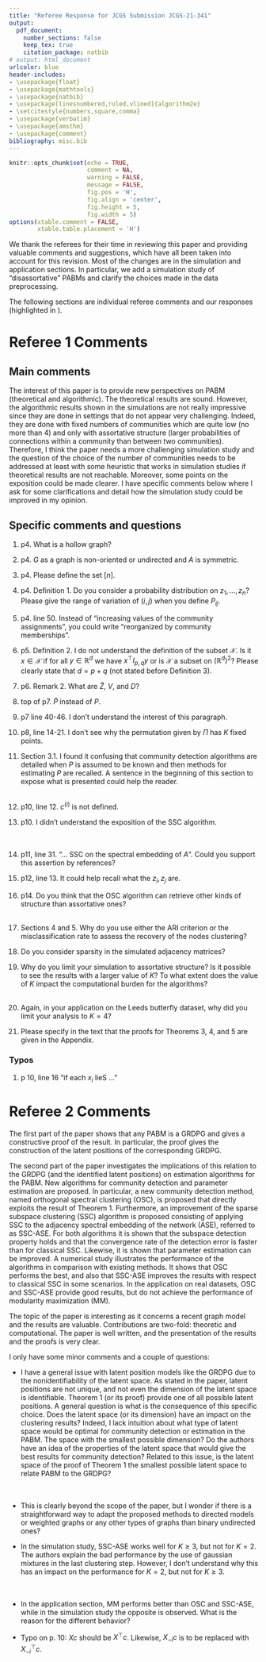 ```yaml
---
title: "Referee Response for JCGS Submission JCGS-21-341"
output: 
  pdf_document:
    number_sections: false
    keep_tex: true
    citation_package: natbib
# output: html_document
urlcolor: blue
header-includes:
- \usepackage{float}
- \usepackage{mathtools}
- \usepackage{natbib}
- \usepackage[linesnumbered,ruled,vlined]{algorithm2e} 
- \setcitestyle{numbers,square,comma}
- \usepackage{verbatim}
- \usepackage{amsthm}
- \usepackage{comment}
bibliography: misc.bib
---
```


```r
knitr::opts_chunk$set(echo = TRUE, 
                      comment = NA, 
                      warning = FALSE, 
                      message = FALSE, 
                      fig.pos = 'H', 
                      fig.align = 'center', 
                      fig.height = 5, 
                      fig.width = 5)
options(xtable.comment = FALSE, 
        xtable.table.placement = 'H')
```

We thank the referees for their time in reviewing this paper and providing valuable comments and suggestions, which have all been taken into account for this revision. Most of the changes are in the simulation and application sections. In particular, we add a simulation study of "disassortative" PABMs and clarify the choices made in the data preprocessing.

The following sections are individual referee comments and our responses (highlighted in \textcolor{blue}{blue}).

# Referee 1 Comments

## Main comments

The interest of this paper is to provide new perspectives on PABM (theoretical and algorithmic). The theoretical results are sound. However, the algorithmic results shown in the simulations are not really impressive since they are done in settings that do not appear very challenging. Indeed, they are done with fixed numbers of communities which are quite low (no more than 4) and only with assortative structure (larger probabilities of connections within a community than between two communities). Therefore, I think the paper needs a more challenging simulation study and the question of the choice of the number of communities needs to be addressed at least with some heuristic that works in simulation studies if theoretical results are not reachable. Moreover, some points on the exposition could be made clearer. I have specific comments below where I ask for some clarifications and detail how the simulation study could be improved in my opinion. 

\textcolor{blue}{
We thank the referee for the feedback. 
The concerns addressed here are answered in the following section. 
In particular, we make sure to address the concerns about the simulation studies. 
}

## Specific comments and questions

1. p4. What is a hollow graph?  
\textcolor{blue}{
We changed the terminology a bit here and throughout the paper 
and specify that the analysis assumes $G$ is an unweighted and undirected graph with no self-loops (no edge directly from itself to itself), 
so $A$ is binary and symmetric with zeros on the diagonal. 
}

2. p4. $G$ as a graph is non-oriented or undirected and $A$ is symmetric.  
\textcolor{blue}{
We have made minor edits clarifying the structure of $G$ and $A$. 
}

3. p4. Please define the set $[n]$.  
\textcolor{blue}{
We added $[n] = \{1, 2, ..., n\}$. 
}

4. p4. Definition 1. Do you consider a probability distribution on $z_1, ..., z_n$? Please give the range of variation of $(i, j)$ when you define $P_{ij}$.  
\textcolor{blue}{
The range of $(i, j)$ is now included in the definition. 
In regard to the probability distribution on the labels $z_1, ..., z_n$, none of our theorems use this, although some do require that each $n_k$ be sufficiently large, so it did not factor into our definitions and analyses. 
One thing that was discussed was the possibility of a Bayesian analysis of the PABM, and we have some results using Variational Inference and Mean Field Approximation, but we believe that this is a topic for another paper. 
}

5. p4. line 50. Instead of "increasing values of the community assignments", you could write "reorganized by community memberships".  
\textcolor{blue}{
This has been changed.
}

6. p5. Definition 2. I do not understand the definition of the subset $\mathcal{X}$. 
Is it $x \in \mathcal{X}$ if for all $y \in \mathbb{R}^d$ we have $x^\top I_{p,q} y$ or is $\mathcal{X}$ a subset on $(\mathbb{R}^d)^2$? 
Please clearly state that $d = p + q$ (not stated before Definition 3).  
\textcolor{blue}{
We now define the subset as $\mathcal{X} = \{x, y \in \mathbb{R}^d : x^\top I_{p, q} y \in [0, 1]\}$ with $d = p + q$. 
}

7. p6. Remark 2. What are $\hat{Z}$, $V$, and $D$?  
\textcolor{blue}{
Remark 2 now includes that $D$ is the diagonal matrix of the $p$ most positive and $q$ most negative eigenvalues of $A$ (or $P$), $V$ is the matrix of corresponding eigenvectors, and $\hat{Z}$ is the embedding $V |D|^{1/2}$.
}

8. top of p7. $\tilde{P}$ instead of ${P}$.  
\textcolor{blue}{
We have corrected the typo. 
}

9. p7 line 40-46. I don't understand the interest of this paragraph.  
\textcolor{blue}{
The purpose of the additional material in the proof of Theorem 1 is to provide intuition for the arbitrary $K$ case by starting with $K = 2$. 
In particular, for the $K = 2$ case, we show that $\tilde{P} = X \Pi X^\top$ where $\Pi$ is a permutation matrix with 2 fixed points and 1 cycle of order 2, and the rows of $X$ consist of vectors that lie on two 2-dimensional orthogonal subspaces. 
This then generalizes to larger $K$ such that the rows of $X$ are vectors that lie on $K$ $K$-dimensional orthogonal subspaces, and $\Pi$ is a permutation matrix with $K$ fixed points and $K^2 - K = K (K - 1)$ cycles of order 2. 
Then the eigenvalues of $\Pi$ are broken up by the following: $K$ $1$'s corresponding to the $K$ fixed points and $K (K - 1)$ pairs of $+1$ and $-1$ corresponding to the $K (K - 1)$ cycles of order 2, 
resulting in $K (K + 1) / 2$ $+1$'s and $K (K - 1) / 2$ $-1$'s, i.e., the diagonal eigenvalue matrix of $\Pi$ is exactly $I_{K (K + 1) / 2, K (K - 1) / 2}$. 
This gives us the embedding dimension ($\mathbb{R}^{K^2}$ broken up into $K (K + 1) / 2$ ``positive'' and $K (K - 1) / 2$ ``negative'' dimensions according to the eigenvalues of $\Pi$) as well as the structure ($K$ $K$-dimensional subspaces as described by the rows of $X$). 
We have added additional details to the paper to address this. 
}

10. p8, line 14-21. I don't see why the permutation given by $\Pi$ has $K$ fixed points.  
\textcolor{blue}{
The purpose of Example 1 is to illustrate this explicitly. 
Comparing matrices $X$ and $Y$, we can see that they share three columns: the first, fifth, and ninth. 
The other columns are permuted. 
The proof of Theorem 1 then generalizes this to arbitrary $K$. 
}

11. Section 3.1. I found it confusing that community detection algorithms are detailed when $P$ is assumed to be known and then methods for estimating $P$ are recalled. A sentence in the beginning of this section to expose what is presented could help the reader.  
\textcolor{blue}{
The goal of estimation is not to estimate $P$ but to identify the community labels and estimate the popularity parameters. 
This is not immediately obvious even if we know $P$ beforehand, although having $P$ does make estimation much easier. 
In the introduction to section 3 (before 3.1), we have added the following:
}  
\textcolor{blue}{
``In our methods, the data that are observed for estimation is the adjacency matrix, $A \sim \mathrm{PABM}(\{\lambda^{(k \ell)}\}_K, \rho_n)$, along with an assumed number of communities, $K$. 
To motivate our methods, we also consider community detection and parameter estimation in the case where we know the edge probability matrix, $P$, beforehand, noting that community memberships and popularity parameters are not immediately discernible from $P$ itself. 
After establishing methods for community detection and parameter estimation from $P$, we use the consistency property of the ASE \citep{doi:10.1080/01621459.2012.699795,rubindelanchy2017statistical} to demonstrate that the same methods work for $A$ almost surely as $n \to \infty$.''
}

12. p10, line 12. $c^{(i)}$ is not defined.  
\textcolor{blue}{
$c^{(i)}$ is the $i^{th}$ entry of column vector $c$. 
This has been added to the paper.
}

13. p10. I didn't understand the exposition of the SSC algorithm.  
\textcolor{blue}{
We have added more detail to our description of the SSC algorithm. 
In particular, we describe the intuition/motivation behind the algorithm. 
}  
\textcolor{blue}{The description of SSC now reads:
}  
\textcolor{blue}{
``The SSC algorithm can be described as follows: 
Given \(X \in \mathbb{R}^{n \times d}\) with vectors
\(x_i^\top \in \mathbb{R}^d\) as rows of \(X\), the optimization problem
\(c_i = \arg\min_{c} \|c\|_1\) subject to \(x_i = X^\top c\) and
\(c^{(i)} = 0\), where $c^{(i)}$ is the $i^{th}$ entry of $c$, is solved for each \(i = [n]\). 
The solutions are collected collected into matrix
\(C = \bigl[ c_1 \mid \cdots \mid c_n \bigr]^\top\) to
construct an affinity matrix \(B = |C| + |C^\top|\). If each \(x_i\) lies
exactly on one of \(K\) subspaces, \(B\) describes an undirected graph
consisting of {\em at least} \(K\) disjoint subgraphs, i.e., \(B_{ij} = 0\) if \(x_i, x_j\) lie on different subspaces. 
The intuition here is that vectors that lie on the same subspace can be described as linear combinations of each other, assuming the number of vectors in the subspace is greater than the dimensionality of the subspace. 
Then once sparsity is enforced, for each $c_i$, its $j^{th}$ element $c_i^{(j)}$ is zero if $x_j$ belongs to a subspace that doesn't contain $x_i$, resulting in $B_{ij} = 0$. 
Thus, for each $c_i$, $c_i^{(j)}$ is zero if $x_i$ and $x_j$ belong to different subspaces and may be nonzero if they do. 
If \(X\) instead represents points near \(K\) subspaces with some noise, 
then this property may only hold approximately and thus 
a final graph partitioning step may be required 
(e.g., edge thresholding or spectral clustering).''
}

14. p11, line 31. "... SSC on the spectral embedding of $A$". Could you support this assertion by references?  
\textcolor{blue}{
We have added, ``... SSC on the rows of the spectral embedding of $A$, since they will still lie approximately on the $K$ subspaces \citep{rubindelanchy2017statistical}.''
}

15. p12, line 13. It could help recall what the $z_i, z_j$ are.  
\textcolor{blue}{
We have changed $z_i$ to ``community labels''.
}

16. p14. Do you think that the OSC algorithm can retrieve other kinds of structure than assortative ones?  
\textcolor{blue}{
We added a third simulation study with $\lambda_{kk} \sim Beta(1,2)$ and $\lambda_{kl} \sim Beta(2,1)$, resulting in an average within-community edge probability of $1/3$ and between-community edge probability of $2/3$. 
Results of this simulation study are very similar to that of the first two and consistent with the theory.
}  
\textcolor{blue}{
On a related note, it is our view that the distinction between assortative and disassortative is not very important for the PABM, at least when it is viewed as a type of GRDPG. 
In the case of the SBM and DCBM, it can be shown that the rank of $P$ (and therefore the number of embedding dimensions) is equal to $K$, but assortativity or disassortativity determines how many positive and negative eigenvalues $P$ has \citep{rubindelanchy2017statistical}. 
In the case of the PABM, the number of positive eigenvalues is always $K (K + 1) / 2$ and the number of negative eigenvalues is always $K (K - 1) / 2$, (assuming each community spans its respective subspace). 
}

17. Sections 4 and 5. Why do you use either the ARI criterion or the misclassification rate to assess the recovery of the nodes clustering?  
\textcolor{blue}{
The first to datasets in section 5 refer to datasets analyzed by other PABM papers. 
For the Leeds Butterfly dataset, while the paper with which we are comparing \citep{noroozi2019estimation} provides enough details to transform and preprocess the data to match their analysis, they do not provide code to run their clustering algorithm. 
Therefore, we use their reported benchmark value, which is in the form of ARI. 
In order to make an apples-to-apples comparison, we report the ARI for OSC and SSC-ASE here as well. 
For all other analyses (simulation and real data), we use misclassification error (whether rate or count). 
}

18. Do you consider sparsity in the simulated adjacency matrices?  
\textcolor{blue}{
Sparsity was not considered in our analyses and algorithms.
}

19. Why do you limit your simulation to assortative structure? 
Is it possible to see the results with a larger value of $K$? 
To what extent does the value of $K$ impact the computational burden for the algorithms?  
\textcolor{blue}{
Regarding disassortativity, as mentioned in previous comments, we have added a third simulation study to address this. 
Performance of the algorithms tested is similar to the other two simulation studies and consistent with the theory. 
Regarding $K$, our algorithms require each $n_k$ to be large enough to span its subspace of dimension $K$, so we focused mostly on smaller values of $K$. 
Cursory numerical experiments suggest that OSC and SSC-ASE behave similarly for larger $K$ provided that $n$ is large enough. 
}  
\textcolor{blue}{
Regarding computational complexity, because both OSC and SSC-ASE may have an arbitrary final processing step, we will focus on the complexity in constructing the affinity matrix $B$. 
For OSC, this involves spectral decomposition followed by matrix multiplication of $n \times K^2$ and $K^2 \times n$ matrices, so the complexity is $O(n^3 + n^2 K^2)$. 
For SSC-ASE, we again start with spectral decomposition, followed by $n$ LASSO problems with a design matrix of size $K^2 \times (n - 1)$, so the complexity is $O(n^3 + n^2 K^4 + n K^6)$ \cite{10.1214/009053604000000067}. 
SSC-A involves solving $n$ LASSO regression problems each with design matrices of size $n \times (n - 1)$, so the complexity here is $O(n^4)$. 
When $n \gg K^2$, we can see that OSC and SSC-ASE are both $O(n^3)$. 
In practice, we have found that $K$ does not affect runtimes too much. 
}

20. Again, in your application on the Leeds butterfly dataset, why did you limit your analysis to $K = 4$?  
\textcolor{blue}{
For the Leeds butterfly dataset, we wanted to compare results of OSC and SSC-ASE to an analysis performed by another group studying the PABM \citep{noroozi2019estimation}. 
In their results, they describe how they removed some of the nodes and discretized the edges, which we replicate in our analysis. 
}

21. Please specify in the text that the proofs for Theorems 3, 4, and 5 are given in the Appendix.  
\textcolor{blue}{
We have added this to the end of the introduction section.
}

### Typos

1. p 10, line 16 "if each $x_i$ lieS ..."  
\textcolor{blue}{
We have corrected this typo. 
}

# Referee 2 Comments

The first part of the paper shows that any PABM is a GRDPG and gives a constructive proof of the result. 
In particular, the proof gives the construction of the latent positions of the corresponding GRDPG.

The second part of the paper investigates the implications of this relation to the GRDPG (and the identified latent positions) on estimation algorithms for the PABM. 
New algorithms for community detection and parameter estimation are proposed. 
In particular, a new community detection method, named orthogonal spectral clustering (OSC), is proposed that directly exploits the result of Theorem 1. 
Furthermore, an improvement of the sparse subspace clustering (SSC) algorithm is proposed consisting of applying SSC to the adjacency spectral embedding of the network (ASE), referred to as SSC-ASE. For both algorithms it is shown that the subspace detection property holds and that the convergence rate of the detection error is faster than for classical SSC. 
Likewise, it is shown that parameter estimation can be improved. 
A numerical study illustrates the performance of the algorithms in comparison with existing methods. 
It shows that OSC performs the best, and also that SSC-ASE improves the results with respect to classical SSC in some scenarios. 
In the application on real datasets, OSC and SSC-ASE provide good results, but do not achieve the performance of modularity maximization (MM). 

The topic of the paper is interesting as it concerns a recent graph model and the results are valuable. 
Contributions are two-fold: theoretic and computational. 
The paper is well written, and the presentation of the results and the proofs is very clear. 

I only have some minor comments and a couple of questions: 

* I have a general issue with latent position models like the GRDPG due to the nonidentifiability of the latent space. 
As stated in the paper, latent positions are not unique, and not even the dimension of the latent space is identifiable. 
Theorem 1 (or its proof) provide one of all possible latent positions. 
A general question is what is the consequence of this specific choice. 
Does the latent space (or its dimension) have an impact on the clustering results? 
Indeed, I lack intuition about what type of latent space would be optimal for community detection or estimation in the PABM. 
The space with the smallest possible dimension? 
Do the authors have an idea of the properties of the latent space that would give the best results for community detection? 
Related to this issue, is the latent space of the proof of Theorem 1 the smallest possible latent space to relate PABM to the GRDPG?  
\textcolor{blue}{
We thank the referee for the questions. 
While it is true that there are an infinite number of latent configurations that generate the PABM, based on Theorem 1 and GRDPG results by \citet{rubindelanchy2017statistical}, we can conclusively say the following: 
\\1. The embedding dimension is $K^2$ with $K (K + 1) / 2$ positive and $K (K - 1) / 2$ negative eigenvalues, 
\\2. The latent structure will always consist of $K$ $K$-dimensional subspaces---in the configuration outlined by Theorem 1, these subspaces are orthogonal, but the multiplication by arbitrary $Q \in \mathbb{O}(p, q)$ that results in the same $P$ may skew the subspaces making them no longer orthogonal (although they will still be $K$ $K$-dimensional subspaces), 
\\3. $B = n V V^\top$, where $V$ is the $n \times K^2$ matrix of eigenvectors of $P$, will always be such that $B_{ij} = 0$ if and only if vertices $i$ and $j$ are in different communities. 
\\4. The rows of $V$ are such that the inner product of the $i^{th}$ and $j^{th}$ rows is zero if and only if vertices $i$ and $j$ are in different communities. 
}  
\textcolor{blue}{
Therefore, the dimensionality of the latent configuration is not in question, only what kind of effect multiplication by unidentifiable $Q$ has on the configuration. 
The OSC algorithm circumvents the nonidentifiability of the latent configuration by only considering the entries of $B = n V V^\top$. 
SSC-ASE does rely on the latent configuration, but we show that the orthogonality property holds for the particular embedding we perform for this algorithm. 
}  
\textcolor{blue}{
That said, looking back at the latent configuration in Theorem 1, we can see that a $K$-dimensional (not $K^2$-dimensional) latent configuration is sufficient for clustering. 
If we are able to obtain this exact embedding, this would greatly reduce the number of dimensions required for the embedding. 
In practice, this isn't always possible due to the nonidentifiability issue (in particular, determining which of the $K$ out of $K^2$ eigenvectors should be used, although we have found via numerical experiments that community detection is often possible with the $2^{nd}$ to the $(K+1)^{st}$ embedding dimensions).
}

* This is clearly beyond the scope of the paper, but I wonder if there is a straightforward way to adapt the proposed methods to directed models or weighted graphs or any other types of graphs than binary undirected ones?  
\textcolor{blue}{
For directed graphs, the ASE provides a consistent estimator and thus should also work here \citep{doi:10.1080/01621459.2012.699795}. 
For weighted graphs, if $A_{ij}$ can be an estimator for $P_{ij}$ (e.g., if $A_{ij} \sim \mathrm{Poisson}(P_{ij})$), then all of the theory should transfer over to those models as well, 
and we believe that the theory can be adapted to other models where $g(A_{ij})$ is an estimator for $P_{ij}$. 
We hope to address these topics in future research. 
}

* In the simulation study, SSC-ASE works well for $K \geq 3$, but not for $K = 2$. 
The authors explain the bad performance by the use of gaussian mixtures in the last clustering step. 
However, I don't understand why this has an impact on the performance for $K = 2$, but not for $K \geq 3$.  
\textcolor{blue}{
We are not entirely clear on why this happens for $K = 2$, but when comparing the normalized Laplacian eigenmaps of the affinity matrix $B$ for various $K$, we see that when $K > 2$, the points appear much closer to Gaussian mixtures, whereas with $K = 2$, there is some separation by community, but they do not appear as Gaussian mixtures, at least for the simulated data. 
One possible reason for this may be because we failed to find the right hyperparameter for SSC-ASE. 
}  
\textcolor{blue}{
Under ideal circumstances, we would be able to circumvent this issue altogether via the subspace detection property, but SDP does not necessarily guarantee a partitioning of the graph into exactly $K$ disjoint subgraphs but rather {\em at least} $K$ disjoint subgraphs, and in our simulations, we found that setting $\vartheta$ to the appropriate value to obtain SDP often results in greater than $K$ subgraphs, which is why we ended up choosing an ``incorrect'' $\vartheta$ for SSC and then performing the final clustering step.
}  
\textcolor{blue}{
We also note that in our simulations, while SSC-ASE and SSC-A in the $K = 2$ case and MM-Louvain for all $K$ output estimated labels such that the number of mislabeled vertices increases with $n$, the proportion of mislabeled vertices still decreases. 
For instance, in section 4.1 for, the error count for SSC-ASE for $K = 2$ is around 20 when $n = 128$ and around 100 when $n = 4096$, resulting in an error rate of around $16\%$ for $n = 128$ and $2\%$ for $n = 4096$. 
}

* In the application section, MM performs better than OSC and SSC-ASE, while in the simulation study the opposite is observed. 
What is the reason for the different behavior?  
\textcolor{blue}{
In the application section, we analyze data that are not necessarily generated by the PABM (or any known model). 
While all three algorithms are specific to the PABM, they might all behave differently to the different ways in which the model is misspecified. 
There is also the question of hyperparameter tuning, especially in the case of SSC-ASE, and we spent a bit more time tweaking the hyperparameters, resulting in performance that is a bit closer to that of MM. 
}

* Typo on p. 10: $X c$ should be $X^\top c$. 
Likewise, $X_{-i} c$ is to be replaced with $X_{-i}^\top c$.  
\textcolor{blue}{
We have corrected the typo.
}

\newpage

